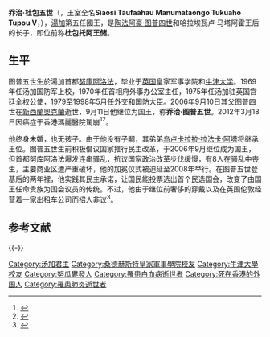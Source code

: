 {{noteTA
|1=zh:湯加; zh-hans:汤加; zh-hk:湯加;zh-tw:東加
|2 =zh:佐治;zh-hans:乔治;zh-hk:佐治;zh-sg:乔治;zh-tw:喬治;zh-cn:乔治
|3 =zh:圖普;zh-hans:图普;zh-hk:圖普;zh-sg:图普;zh-tw:杜包;zh-cn:图普
|4=zh-hans:努库阿洛法;zh-hk:努庫阿洛法;zh-tw:努瓜婁發;
}}

{{Infobox royalty
| name        = 乔治·杜包五世 
| image       = George Tupou V of Tonga, 2011 (cropped).jpg
| succession  = 東加國王
| reign       = 2006年9月10日-2012年3月18日（{{age in years and days|2006|9|10|2012|3|18|age=no}}）
| coronation  = 2008年8月1日                       
| predecessor = [[陶法阿豪·圖普四世|陶法阿豪·圖普四世]]
| successor   = [[图普六世|图普六世]]
| house       = [[圖普王朝|圖普王朝]]
| father      = [[陶法阿豪·圖普四世|陶法阿豪·圖普四世]] 
| mother      = [[哈拉埃瓦盧·馬塔阿霍|哈拉埃瓦盧·馬塔阿霍]] 
| birth_date  = {{birth date|1948|5|4}} 
| birth_place = {{TON}}[[努瓜婁發|努瓜婁發]]
| death_date  = {{death date and age|2012|3|18|1948|5|4}}
| death_place = {{Flag|HKG}}[[瑪麗醫院|瑪麗醫院]]
}}

'''乔治·杜包五世'''（'''{{lang|en|King George Tupou V}}'''，王室全名'''Siaosi Tāufa{{okina}}āhau Manumataongo Tuku{{okina}}aho Tupou V'''，{{bd|1948年|5月4日|2012年|3月18日|Tupou 05, George}}），[[湯加|湯加]]第五任國王，是[[陶法阿豪·图普四世|陶法阿豪·图普四世]]和哈拉埃瓦卢·马塔阿霍王后的长子，即位前称'''杜包托阿王储'''。

==生平==
图普五世生於湯加首都[[努庫阿洛法|努庫阿洛法]]，毕业于[[英国|英国]]皇家军事学院和[[牛津大学|牛津大学]]。1969年任汤加国防军上校，1970年任首相府外事办公室主任，1975年任汤加驻英国宫廷全权公使，1979至1998年5月任外交和国防大臣。2006年9月10日其父图普四世在[[新西蘭|新西蘭]][[奧克蘭|奧克蘭]]逝世，9月11日他继位为国王，称'''乔治·图普五世'''。2012年3月18日因癌症于[[香港|香港]][[瑪麗醫院|瑪麗醫院]]駕崩<ref>{{Cite web |url=http://www.theaustralian.com.au/news/world/tongan-monarch-dies-at-63/story-e6frg6so-1226303362395 |title=存档副本 |access-date=2012-03-18 |archive-date=2012-03-21 |archive-url=https://web.archive.org/web/20120321044210/http://www.theaustralian.com.au/news/world/tongan-monarch-dies-at-63/story-e6frg6so-1226303362395 }}</ref><ref>{{cite news|url=http://hk.apple.nextmedia.com/template/apple/art_main.php?iss_id=20120319&sec_id=4104&subsec_id=12731&art_id=16168607|title=蘋果日報 - 20120319 - 患血癌染肺炎　搶救數日無效湯加國王　駕崩瑪麗醫院|accessdate=2012-03-19|work=Appledaily News HK|date=March 19, 2012|archive-date=2012-03-21|archive-url=https://web.archive.org/web/20120321193353/http://hk.apple.nextmedia.com/template/apple/art_main.php?iss_id=20120319&sec_id=4104&subsec_id=12731&art_id=16168607|dead-url=no}}</ref>。

他终身未婚，也无孩子。由于他没有子嗣，其弟弟[[图普六世|乌卢卡拉拉·拉法卡·阿塔]]将继承王位。图普五世生前积极倡议国家推行民主改革，于2006年9月继位成为国王，但首都努库阿洛法爆发连串骚乱，抗议国家政治改革步伐缓慢，有8人在骚乱中丧生，主要商业区遭严重破坏，他的加冕仪式被迫延至2008年举行。在图普五世登基后的两年裡，他实践其民主承诺，让国民能投票选出首个民选国会，改变了由国王任命贵族为国会议员的传统。不过，他由于继位前奢侈的穿戴以及在英国伦敦经营着一家出租车公司而招人非议<ref>{{cite news|url=http://epaper.hf365.com/hfwb/html/2012-03/20/content_538458.htm|title=合肥晚報 - 汤加国王香港病逝|accessdate=2012-03-20|work=合肥报业传媒集团|date=2012-03-20|archive-date=2013-08-23|archive-url=https://archive.is/20130823050650/http://epaper.hf365.com/hfwb/html/2012-03/20/content_538458.htm|dead-url=no}}</ref>。

==参考文献==
<references />

{{-}}
{{start box}}
{{s-hou|[[圖普王朝|圖普王朝]]|1948年|5月4日|2012年|3月18日|}}
{{s-before|[[陶法阿豪·圖普四世|陶法阿豪·圖普四世]]}}
{{s-title|[[東加國王|東加國王]]|2006年9月11日—2012年3月18日}}
{{s-after|[[圖普六世|圖普六世]]}}
{{end box}}

{{湯加國王}}
{{汤加外交大臣}}

{{Authority control}}
{{DEFAULTSORT:Tupou 05, George}}
[[Category:汤加君主|Category:汤加君主]]
[[Category:桑德赫斯特皇家軍事學院校友|Category:桑德赫斯特皇家軍事學院校友]]
[[Category:牛津大學校友|Category:牛津大學校友]]
[[Category:努瓜婁發人|Category:努瓜婁發人]]
[[Category:罹患白血病逝世者|Category:罹患白血病逝世者]]
[[Category:死在香港的外国人|Category:死在香港的外国人]]
[[Category:罹患肺炎逝世者|Category:罹患肺炎逝世者]]